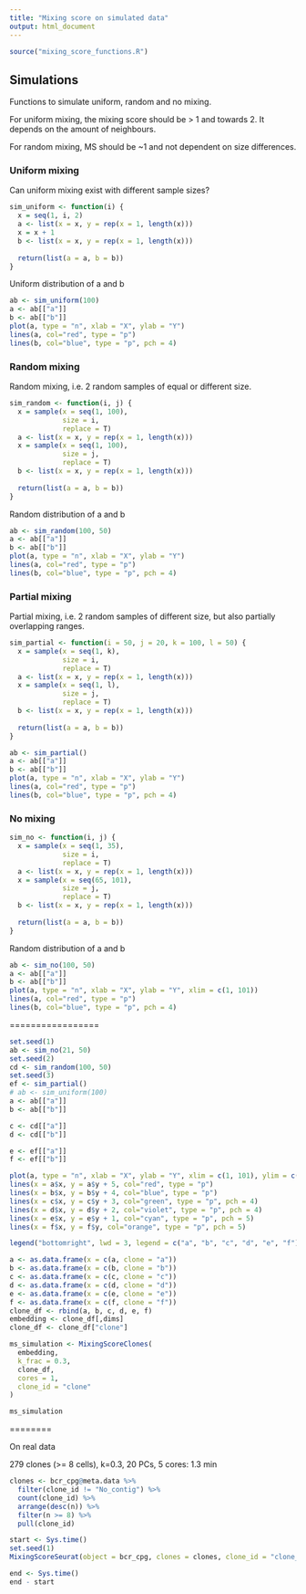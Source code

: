 ```yaml
---
title: "Mixing score on simulated data"
output: html_document
---
```


```r
source("mixing_score_functions.R")
```

## Simulations

Functions to simulate uniform, random and no mixing. 

For uniform mixing, the mixing score should be > 1 and towards 2. It depends on the amount of neighbours.

For random mixing, MS should be ~1 and not dependent on size differences. 

### Uniform mixing

Can uniform mixing exist with different sample sizes?

```r
sim_uniform <- function(i) {
  x = seq(1, i, 2)
  a <- list(x = x, y = rep(x = 1, length(x)))
  x = x + 1
  b <- list(x = x, y = rep(x = 1, length(x)))
  
  return(list(a = a, b = b))
}
```

Uniform distribution of a and b

```r
ab <- sim_uniform(100)
a <- ab[["a"]]
b <- ab[["b"]]
plot(a, type = "n", xlab = "X", ylab = "Y")
lines(a, col="red", type = "p")
lines(b, col="blue", type = "p", pch = 4)
```


### Random mixing

Random mixing, i.e. 2 random samples of equal or different size. 

```r
sim_random <- function(i, j) {
  x = sample(x = seq(1, 100),
             size = i,
             replace = T)
  a <- list(x = x, y = rep(x = 1, length(x)))
  x = sample(x = seq(1, 100),
             size = j,
             replace = T)
  b <- list(x = x, y = rep(x = 1, length(x)))
  
  return(list(a = a, b = b))
}
```

Random distribution of a and b

```r
ab <- sim_random(100, 50)
a <- ab[["a"]]
b <- ab[["b"]]
plot(a, type = "n", xlab = "X", ylab = "Y")
lines(a, col="red", type = "p")
lines(b, col="blue", type = "p", pch = 4)
```

### Partial mixing

Partial mixing, i.e. 2 random samples of different size, but also partially overlapping ranges. 

```r
sim_partial <- function(i = 50, j = 20, k = 100, l = 50) {
  x = sample(x = seq(1, k),
             size = i,
             replace = T)
  a <- list(x = x, y = rep(x = 1, length(x)))
  x = sample(x = seq(1, l),
             size = j,
             replace = T)
  b <- list(x = x, y = rep(x = 1, length(x)))
  
  return(list(a = a, b = b))
}
```


```r
ab <- sim_partial()
a <- ab[["a"]]
b <- ab[["b"]]
plot(a, type = "n", xlab = "X", ylab = "Y")
lines(a, col="red", type = "p")
lines(b, col="blue", type = "p", pch = 4)
```

### No mixing

```r
sim_no <- function(i, j) {
  x = sample(x = seq(1, 35),
             size = i,
             replace = T)
  a <- list(x = x, y = rep(x = 1, length(x)))
  x = sample(x = seq(65, 101),
             size = j,
             replace = T)
  b <- list(x = x, y = rep(x = 1, length(x)))
  
  return(list(a = a, b = b))
}
```

Random distribution of a and b

```r
ab <- sim_no(100, 50)
a <- ab[["a"]]
b <- ab[["b"]]
plot(a, type = "n", xlab = "X", ylab = "Y", xlim = c(1, 101))
lines(a, col="red", type = "p")
lines(b, col="blue", type = "p", pch = 4)
```

=================

```r
set.seed(1)
ab <- sim_no(21, 50)
set.seed(2)
cd <- sim_random(100, 50)
set.seed(3)
ef <- sim_partial()
# ab <- sim_uniform(100)
a <- ab[["a"]]
b <- ab[["b"]]

c <- cd[["a"]]
d <- cd[["b"]]

e <- ef[["a"]]
f <- ef[["b"]]

plot(a, type = "n", xlab = "X", ylab = "Y", xlim = c(1, 101), ylim = c(0, 10))
lines(x = a$x, y = a$y + 5, col="red", type = "p")
lines(x = b$x, y = b$y + 4, col="blue", type = "p")
lines(x = c$x, y = c$y + 3, col="green", type = "p", pch = 4)
lines(x = d$x, y = d$y + 2, col="violet", type = "p", pch = 4)
lines(x = e$x, y = e$y + 1, col="cyan", type = "p", pch = 5)
lines(x = f$x, y = f$y, col="orange", type = "p", pch = 5)

legend("bottomright", lwd = 3, legend = c("a", "b", "c", "d", "e", "f"), col = c("red", "blue", "green", "violet", "cyan", "orange"))
```



```r
a <- as.data.frame(x = c(a, clone = "a"))
b <- as.data.frame(x = c(b, clone = "b"))
c <- as.data.frame(x = c(c, clone = "c"))
d <- as.data.frame(x = c(d, clone = "d"))
e <- as.data.frame(x = c(e, clone = "e"))
f <- as.data.frame(x = c(f, clone = "f"))
clone_df <- rbind(a, b, c, d, e, f)
embedding <- clone_df[,dims]
clone_df <- clone_df["clone"]
```


```r
ms_simulation <- MixingScoreClones(
  embedding,
  k_frac = 0.3,
  clone_df,
  cores = 1,
  clone_id = "clone"
)
```


```r
ms_simulation
```

========

On real data

279 clones (>= 8 cells), k=0.3, 20 PCs, 5 cores: 1.3 min

```r
clones <- bcr_cpg@meta.data %>%
  filter(clone_id != "No_contig") %>%
  count(clone_id) %>%
  arrange(desc(n)) %>%
  filter(n >= 8) %>%
  pull(clone_id)

start <- Sys.time()
set.seed(1)
MixingScoreSeurat(object = bcr_cpg, clones = clones, clone_id = "clone_id", cores = 5, k = 0.3)

end <- Sys.time()
end - start
```


